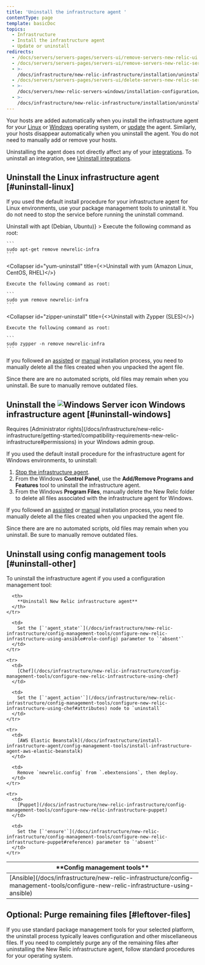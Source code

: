 ```yaml
---
title: 'Uninstall the infrastructure agent '
contentType: page
template: basicDoc
topics:
  - Infrastructure
  - Install the infrastructure agent
  - Update or uninstall
redirects:
  - /docs/servers/servers-pages/servers-ui/remove-servers-new-relic-ui
  - /docs/servers/servers-pages/servers-ui/remove-servers-new-relic-servers-ui
  - >-
    /docs/infrastructure/new-relic-infrastructure/installation/uninstall-infrastructure-agent
  - /docs/servers/servers-pages/servers-ui/delete-servers-new-relic-servers-ui
  - >-
    /docs/servers/new-relic-servers-windows/installation-configuration/uninstall-servers-windows
  - >-
    /docs/infrastructure/new-relic-infrastructure/installation/uninstall-infrastructure-agent-or-integrations
---
```


Your hosts are added automatically when you install the infrastructure agent for your [Linux](/docs/infrastructure/new-relic-infrastructure/installation/install-infrastructure-linux) or [Windows](/docs/infrastructure/new-relic-infrastructure/installation/install-infrastructure-windows-server) operating system, or [update](/docs/infrastructure/new-relic-infrastructure/installation/update-infrastructure-agent) the agent. Similarly, your hosts disappear automatically when you uninstall the agent. You do not need to manually add or remove your hosts.

Uninstalling the agent does not directly affect any of your [integrations](/docs/infrastructure/infrastructure-integrations/getting-started/connect-aws-integrations-infrastructure). To uninstall an integration, see [Uninstall integrations](/docs/infrastructure/install-configure-infrastructure/update-or-uninstall/uninstall-integrations).

## Uninstall the Linux infrastructure agent [#uninstall-linux]

If you used the default install procedure for your infrastructure agent for Linux environments, use your package management tools to uninstall it. You do not need to stop the service before running the uninstall command.

<CollapserGroup>
  <Collapser
    id="apt-uninstall"
    title={<>Uninstall with apt (Debian, Ubuntu)</>}
  >
    Execute the following command as root:

    ```
    sudo apt-get remove newrelic-infra
    ```
  </Collapser>

  <Collapser
    id="yum-uninstall"
    title={<>Uninstall with yum (Amazon Linux, CentOS, RHEL)</>}
  >
    Execute the following command as root:

    ```
    sudo yum remove newrelic-infra
    ```
  </Collapser>

  <Collapser
    id="zipper-uninstall"
    title={<>Uninstall with Zypper (SLES)</>}
  >
    Execute the following command as root:

    ```
    sudo zypper -n remove newrelic-infra
    ```
  </Collapser>
</CollapserGroup>

If you followed an [assisted](/docs/infrastructure/install-configure-infrastructure/linux-installation/assisted-install-infrastructure-linux) or [manual](/docs/infrastructure/install-configure-infrastructure/linux-installation/manual-install-infrastructure-linux) installation process, you need to manually delete all the files created when you unpacked the agent file.

<Callout variant="important">
  Since there are are no automated scripts, old files may remain when you uninstall. Be sure to manually remove outdated files.
</Callout>

## Uninstall the ![Windows Server icon](./images/Windows_Server_logo_small.png "Windows Server") Windows infrastructure agent [#uninstall-windows]

<Callout variant="tip">
  Requires [Administrator rights](/docs/infrastructure/new-relic-infrastructure/getting-started/compatibility-requirements-new-relic-infrastructure#permissions) in your Windows admin group.
</Callout>

If you used the default install procedure for the infrastructure agent for Windows environments, to uninstall:

1. [Stop the infrastructure agent](/docs/infrastructure/new-relic-infrastructure/configuration/start-stop-restart-check-infrastructure-agent-status#windows).
2. From the Windows **Control Panel**, use the **Add/Remove Programs and Features** tool to uninstall the infrastructure agent.
3. From the Windows **Program Files**, manually delete the New Relic folder to delete all files associated with the infrastructure agent for Windows.

If you followed an [assisted](/docs/infrastructure/install-configure-infrastructure/windows-installation/assisted-install-infrastructure-windows) or [manual](/docs/infrastructure/install-configure-infrastructure/windows-installation/manual-install-infrastructure-windows) installation process, you need to manually delete all the files created when you unpacked the agent file.

<Callout variant="important">
  Since there are are no automated scripts, old files may remain when you uninstall. Be sure to manually remove outdated files.
</Callout>

## Uninstall using config management tools [#uninstall-other]

To uninstall the infrastructure agent if you used a configuration management tool:

<Table>
  <thead>
    <tr>
      <th style={{ width: "250px" }}>
        **Config management tools**
      </th>

      <th>
        **Uninstall New Relic infrastructure agent**
      </th>
    </tr>
  </thead>

  <tbody>
    <tr>
      <td>
        [Ansible](/docs/infrastructure/new-relic-infrastructure/config-management-tools/configure-new-relic-infrastructure-using-ansible)
      </td>

      <td>
        Set the [`'agent_state'`](/docs/infrastructure/new-relic-infrastructure/config-management-tools/configure-new-relic-infrastructure-using-ansible#role-config) parameter to `'absent'`
      </td>
    </tr>

    <tr>
      <td>
        [Chef](/docs/infrastructure/new-relic-infrastructure/config-management-tools/configure-new-relic-infrastructure-using-chef)
      </td>

      <td>
        Set the [`'agent_action'`](/docs/infrastructure/new-relic-infrastructure/config-management-tools/configure-new-relic-infrastructure-using-chef#attributes) node to `uninstall`
      </td>
    </tr>

    <tr>
      <td>
        [AWS Elastic Beanstalk](/docs/infrastructure/install-infrastructure-agent/config-management-tools/install-infrastructure-agent-aws-elastic-beanstalk)
      </td>

      <td>
        Remove `newrelic.config` from `.ebextensions`, then deploy.
      </td>
    </tr>

    <tr>
      <td>
        [Puppet](/docs/infrastructure/new-relic-infrastructure/config-management-tools/configure-new-relic-infrastructure-puppet)
      </td>

      <td>
        Set the [`'ensure'`](/docs/infrastructure/new-relic-infrastructure/config-management-tools/configure-new-relic-infrastructure-puppet#reference) parameter to `'absent'`
      </td>
    </tr>
  </tbody>
</Table>

## Optional: Purge remaining files [#leftover-files]

If you use standard package management tools for your selected platform, the uninstall process typically leaves configuration and other miscellaneous files. If you need to completely purge any of the remaining files after uninstalling the New Relic infrastructure agent, follow standard procedures for your operating system.
